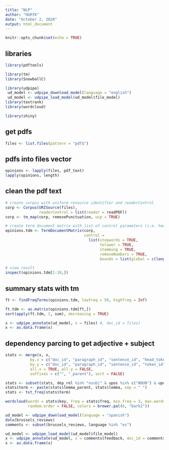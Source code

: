 ```yaml
---
title: "NLP"
author: "HGRYK"
date: "October 2, 2020"
output: html_document
---
```


```r
knitr::opts_chunk$set(echo = TRUE)
```

## libraries
```r
library(pdftools)

library(tm)
library(SnowballC)

library(udpipe)
 ud_model <- udpipe_download_model(language = "english")
 ud_model <- udpipe_load_model(ud_model$file_model)
library(textrank)
library(wordcloud)

library(shiny)
```


## get pdfs
```r
files <- list.files(pattern = "pdf$")
```

## pdfs into files vector
```r
opinions <- lapply(files, pdf_text)
lapply(opinions, length)
```

## clean the pdf text
```r
# create corpus with uniform resource identifier and readerControl
corp <- Corpus(URISource(files),
               readerControl = list(reader = readPDF))
corp <- tm_map(corp, removePunctuation, ucp = TRUE)

# create term document matrix with list of control parameters (i.e. how to clean the corpus)
opinions.tdm <- TermDocumentMatrix(corp, 
                                   control = 
                                     list(stopwords = TRUE,
                                          tolower = TRUE,
                                          stemming = TRUE,
                                          removeNumbers = TRUE,
                                          bounds = list(global = c(length(files), Inf))  ))

# view result
inspect(opinions.tdm[1:10,]) 
```

## summary stats with tm
```r
ft <- findFreqTerms(opinions.tdm, lowfreq = 50, highfreq = Inf)

ft.tdm <- as.matrix(opinions.tdm[ft,])
sort(apply(ft.tdm, 1, sum), decreasing = TRUE)
```


```r
x <- udpipe_annotate(ud_model, x = files) #, doc_id = files)
x <- as.data.frame(x)
```



## dependency parcing to get adjective + subject

```r
stats <- merge(x, x, 
           by.x = c("doc_id", "paragraph_id", "sentence_id", "head_token_id"),
           by.y = c("doc_id", "paragraph_id", "sentence_id", "token_id"),
           all.x = TRUE, all.y = FALSE, 
           suffixes = c("", "_parent"), sort = FALSE)

stats <- subset(stats, dep_rel %in% "nsubj" & upos %in% c("NOUN") & upos_parent %in% c("ADJ"))
stats$term <- paste(stats$lemma_parent, stats$lemma, sep = " ")
stats <- txt_freq(stats$term)

wordcloud(words = stats$key, freq = stats$freq, min.freq = 3, max.words = 100,
          random.order = FALSE, colors = brewer.pal(6, "Dark2"))
```

```r
ud_model <- udpipe_download_model(language = "spanish")
data(brussels_reviews)
comments <- subset(brussels_reviews, language %in% "es")

ud_model <- udpipe_load_model(ud_model$file_model)
x <- udpipe_annotate(ud_model, x = comments$feedback, doc_id = comments$id)
x <- as.data.frame(x)
```


